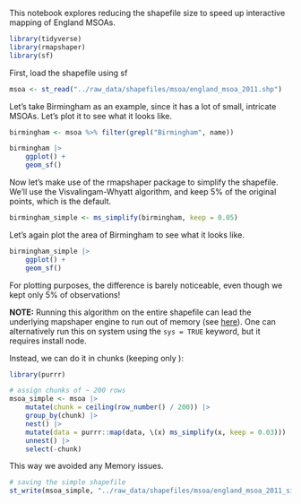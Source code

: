 This notebook explores reducing the shapefile size to speed up interactive mapping of England MSOAs.

```r
library(tidyverse)
library(rmapshaper)
library(sf)
```

First, load the shapefile using sf

```r
msoa <- st_read("../raw_data/shapefiles/msoa/england_msoa_2011.shp")
```

Let's take Birmingham as an example, since it has a lot of small, intricate MSOAs. Let's plot it to see what it looks like.

```r
birmingham <- msoa %>% filter(grepl("Birmingham", name))

birmingham |> 
    ggplot() +
    geom_sf()
```

Now let's make use of the rmapshaper package to simplify the shapefile. We'll use the Visvalingam-Whyatt algorithm, and keep 5% of the original points, which is the default.

```r
birmingham_simple <- ms_simplify(birmingham, keep = 0.05)
```

Let's again plot the area of Birmingham to see what it looks like.

```r
birmingham_simple |> 
    ggplot() +
    geom_sf()
```

For plotting purposes, the difference is barely noticeable, even though we kept only 5% of observations!

**NOTE:** Running this algorithm on the entire shapefile can lead the underlying mapshaper engine to run out of memory (see [here](https://github.com/ateucher/rmapshaper/issues/83#issuecomment-492775206)). One can alternatively run this on system using the `sys = TRUE` keyword, but it requires install node.

Instead, we can do it in chunks (keeping only ):

```r
library(purrr)

# assign chunks of ~ 200 rows
msoa_simple <- msoa |> 
    mutate(chunk = ceiling(row_number() / 200)) |> 
    group_by(chunk) |> 
    nest() |> 
    mutate(data = purrr::map(data, \(x) ms_simplify(x, keep = 0.03))) |> 
    unnest() |> 
    select(-chunk)
```

This way we avoided any Memory issues.

```r
# saving the simple shapefile
st_write(msoa_simple, "../raw_data/shapefiles/msoa/england_msoa_2011_simple.shp")
```
